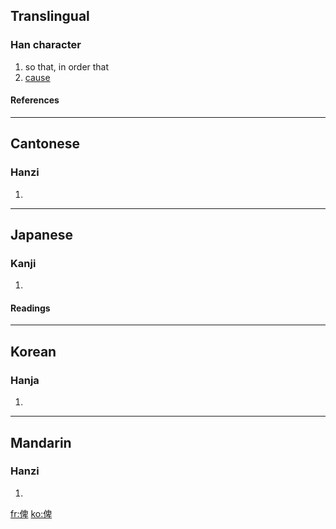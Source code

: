 ==Translingual==
===Han character===
{{Han char|rn=9|rad=人|as=08|sn=10|four=2624<sub>0</sub>|canj=人竹田十 (OHWJ)}}
# so that, in order that
# [[cause]]
====References====
{{Han ref|kx=0106.250|dkj=00740|dj=0227.080|hdz=10180.020|uh=4FFE|ud=20478|bh=ADDA|bd=44506}}
----
==Cantonese==
===Hanzi===
{{yue-hanzi|jyut=|y=bei2}}
# {{defn|Cantonese}}
----
==Japanese==
===Kanji===
{{ja-kanji|grade=|rs=人08}}
# {{defn|Japanese}} 
====Readings====
{{ja-readings|on=[[ひ]] (hi), [[へい]] (hei)|kun=[[しむ]] (shimu)}}
----
==Korean==
===Hanja===
{{ko-hanja|hangeul=비|rv=bi|mr=pi}}
# {{defn|Korean}}
----
==Mandarin==
===Hanzi===
{{cmn-hanzi|pin=[[bǐ]] (bi3)|wg=pi<sup>3</sup>}}
# {{defn|Mandarin}}

[[fr:俾]]
[[ko:俾]]